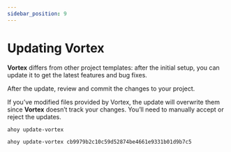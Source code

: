 ```yaml
---
sidebar_position: 9
---
```


# Updating Vortex

**Vortex** differs from other project templates: after the initial setup, you can
update it to get the latest features and bug fixes.

After the update, review and commit the changes to your project.

If you’ve modified files provided by Vortex, the update will overwrite them
since **Vortex** doesn’t track your changes. You’ll need to manually accept or
reject the updates.

```shell title="Update to the latest version"
ahoy update-vortex
```

```shell title="Update to a specific commit"
ahoy update-vortex cb9979b2c10c59d52874be4661e9331b01d9b7c5
```
